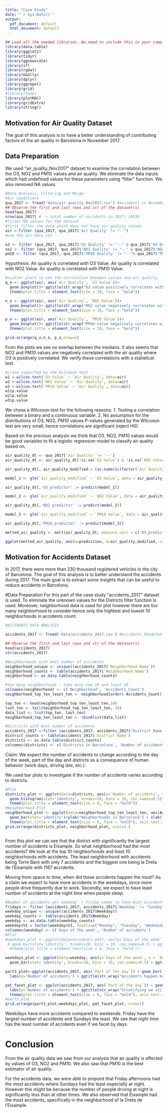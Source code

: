 ```yaml
---
title: "Case Study"
date: "`r Sys.Date()`"
output:
  pdf_document: default
  html_document: default
---
```


```r
## Load all the needed libraries. No need to include this in your compiled pdf document so we set 
library(data.table)
library(ggplot2)
library(tidyr)
library(ggnewscale)
library(sf)
library(rgdal)
library(GGally)
library(dplyr)
library(ggrepel)
library(grid)
#library(tmap)
library(plotROC)
library(gridExtra)
library(stringr)
```
## Motivation for Air Quality Dataset
The goal of this analysis is to have a better understanding of contributing factors of the air quality in Barcelona in November 2017.

## Data Preparation
We used "air_quality_Nov2017" dataset to examine the correlation between the O3, NO2 and PM10 values and air quality. We eliminate the data inputs which had undefined values for these parameters using "filter" function. We also removed NA values.

```r
#Data Analysis, Filtering and Merge
#Air conditions
qua_2017 <- fread('data/air_quality_Nov2017.csv') #accidents in November 2017
## Observe the first and last rows and str of the dataset(s)
head(qua_2017)
nrow(qua_2017) # -> total number of accidents in 2017: 10339
#filter NA values for the dataset
#first filter the data which does not have air quality values
air <-filter (qua_2017, qua_2017$'Air Quality' != "--")
#use the air data set

o3 <- filter (qua_2017, qua_2017$'O3 Quality' != "--" & qua_2017$'O3 Quality' != "NA")
no2 <- filter (qua_2017, qua_2017$'NO2 Quality' != "--" & qua_2017$'NO2 Quality' != "NA")
pm10 <- filter (qua_2017, qua_2017$'PM10 Quality' != "--"& qua_2017$'PM10 Quality' != "NA")

```
Hypothesis:
Air quality is correlated with O3 Value.
Air quality is correlated with NO2 Value.
Air quality is correlated with PM10 Value. 

```r
#scatter plots to see the correlation between values and air quality
q_o <- ggplot(air, aes(`Air Quality`, `O3 Value`))+ 
  geom_boxplot()+ ggtitle(str_wrap("O3 value positively correlates with air quality", width = 25))+
  theme(plot.title = element_text(size = 10, face = "bold"))

n_o <- ggplot(air, aes(`Air Quality`, `NO2 Value`))+ 
  geom_boxplot()+ ggtitle(str_wrap("NO2 value negatively correlates with air quality", width = 25))+
  theme(plot.title = element_text(size = 10, face = "bold"))

p_o <- ggplot(air, aes(`Air Quality`, `PM10 Value`))+ 
  geom_boxplot()+ ggtitle(str_wrap("PM10 value negatively correlates with air quality", width = 25))+
  theme(plot.title = element_text(size = 10, face = "bold"))

grid.arrange(q_o,n_o, p_o,nrow=1)
```
From the plots we see no overlap between the medians. It also seems that NO2 and PM10 values are negatively correlated with the air quality where O3 is positively correlated. We verify these correlations with a statistical test.

```r
#claim supported by the Wilcoxon test 
w1 <-wilcox.test(`O3 Value` ~ `Air Quality`, data=air)
w2 <-wilcox.test(`NO2 Value` ~ `Air Quality`, data=air)
w3 <-wilcox.test(`PM10 Value` ~ `Air Quality`, data=air)
w1$p.value
w2$p.value
w3$p.value

```
We chose a Wilcoxon test for the following reasons:
1. Testing a correlation between a binary and a continuous variable.
2. No assumption for the distributions of O3, NO2, PM10 values
P-values generated by the Wilcoxon test are very small, hence correlations are significant (reject H0).

Based on the previous analysis we think that O3, NO2, PM10 values would be good variables to fit a logistic regression model to classify air quality based on.
```r
air_quality_dt <- qua_2017[`Air Quality` != '--']
air_quality_dt <- air_quality_dt[!is.na(`O3 Value`) & !is.na(`NO2 Value`) & !is.na(`PM10 Value`)]

air_quality_dt[, air_quality_modified:= (as.numeric(factor(`Air Quality`))-1)]

model_1 <- glm(`air_quality_modified` ~ `O3 Value`, data = air_quality_dt, family = "binomial")

air_quality_dt[,'O3_predictor' := predict(model_1)]

model_2 <- glm(`air_quality_modified` ~ `NO2 Value`, data = air_quality_dt, family = "binomial")

air_quality_dt[,'NO2_predictor' := predict(model_2)]

model_3 <- glm(`air_quality_modified` ~ `PM10 Value`, data = air_quality_dt, family = "binomial")

air_quality_dt[,'PM10_predictor' := predict(model_3)]

melted_air_quality <- melt(air_quality_dt, measure.vars = c('O3_predictor', 'NO2_predictor', 'PM10_predictor'), variable.name = 'model', value.name = 'prediction')

ggplot(melted_air_quality, aes(m=prediction, d=air_quality_modified, color = model)) + geom_roc() + ggtitle(str_wrap("The model based on the PM10 value seems to be the best model since it has the largest area under the curve", width = 70))


```


## Motivation for Accidents Dataset
In 2017, there were more than 230 thousand registered vehicles in the city of Barcelona. The goal of this analysis is to better understand the accidents during 2017. The main goal is to extract some insights that can be useful to reduce accidents in Barcelona.

#Data Preparation
For this part of the case study "accidents_2017" dataset is used. To eliminate the unknown values for the Districts filter function is used. Moreover, neighborhood data is used for plot however there are too many neighborhood to consider hence only the hightest and lowest 10 neighborhoods in accidents count.
```r
#ACCIDENTS DATA ANALYSIS

accidents_2017 <- fread('data/accidents_2017.csv') #accidents handeled by local police in 2017

## Observe the first and last rows and str of the dataset(s)
head(accidents_2017)
str(accidents_2017)

#Neighborhoods with most number of accidents
neighborhood_unique <- unique((accidents_2017$`Neighborhood Name`))
neighborhood_counts <- table(accidents_2017$`Neighborhood Name`)
neighborhood <- as.data.table(neighborhood_counts)

#too many neighborhoods - take only top 10 and least 10
colnames(neighborhood) <- c('Neighborhood', 'Accidents_Count')
neighborhood_top_ten_least_ten <- neighborhood[order(-Accidents_Count)]

top_ten <- head(neighborhood_top_ten_least_ten,10)
last_ten <- tail(neighborhood_top_ten_least_ten, 10)
data_list <- list(top_ten, last_ten)
neighborhood_top_ten_least_ten <- rbindlist(data_list)

#Districts with most number of accidents
accidents_2017 <-filter (accidents_2017, accidents_2017$'District Name' != "Unknown")
district_counts <- table(accidents_2017$`District Name`)
districts <- as.data.table(district_counts)
colnames(districts) <- c('Districts in Barcelona', 'Number of accidents')

```
Claim: We expect the number of accidents to change according to the day of the week, part of the day and districts as a consequence of human behavior (work days, driving late, etc.).

We used bar plots to investigate if the number of accidents varies according to districts. 
```r
#Plot
districts_plot <- ggplot(data=districts, aes(x=`Number of accidents`, y = `Districts in Barcelona`)) + 
  geom_histogram(stat='identity', breaks=10, bins = 10, cex.names=0.5)+ ggtitle(str_wrap("The district of Eixample has the most accidents", width = 30)) +
  theme(plot.title = element_text(size = 8, face = "bold"))
#Neighborhood Plot
neighborhood_plot <- ggplot(data=neighborhood_top_ten_least_ten, aes(Accidents_Count, Neighborhood)) + 
  geom_bar(stat='identity')+ylab("Neighborhoods in Barcelona") + xlab("Number of accidents")+  ggtitle(str_wrap("la Dreta de l'Eixample is the neighborhood with most accidents", width = 20))+
  theme(plot.title = element_text(size = 8, face = "bold"), axis.text.x=element_text(angle=90, hjust=1))
grid.arrange(districts_plot, neighborhood_plot, ncol=2 )



```
From this plot we can see that the district with significantly the largest number of accidents is Eixample. So what neighborhood had the most accidents?
We look at the top 10 neighborhoods and least 10 neighborhoods with accidents. The least neighborhood with accidents being Torre Baró with only 7 accidents and the biggest one being la Dreta de l'Eixample with 1167 accidents. 

Moving from space to time, when did these accidents happen the most? As a claim we expect to have more accidents in the weekdays, since more people drive frequently due to work. Secondly, we expect to have least number of accidents at the night time when people sleep.
```r
#Number of accidents per weekday -> Friday seems to have most accidents 
fridays <- filter (accidents_2017, accidents_2017$'Weekday' != "Sunday")
weekday_unique <- unique((accidents_2017$Weekday))
weekday_counts <- table(accidents_2017$Weekday)
weekday <- as.data.table(weekday_counts)
weekday$V1 = factor(weekday$V1, levels=c("Monday", "Tuesday", "Wednesday", "Thursday", "Friday", "Saturday", "Sunday")) #reordering factors
colnames(weekday) <- c('Days of the week', 'Number of accidents')
#Plot
#weekdays_plot <- ggplot(data=accidents_2017, aes(y=`Days of the week`, x = `Number of accidents`)) + 
 # geom_bar(stat='identity', breaks=10, bins = 10, cex.names=0.5) + ggtitle("Number of accident vs \n weekdays")+
  #theme(plot.title = element_text(size = 8, face = "bold"))
```
```r

weekdays_plot <- ggplot(data=weekday, aes(y=`Days of the week`, x = `Number of accidents`)) + 
  geom_bar(stat='identity', breaks=10, bins = 10, cex.names=0.5) + ggtitle(str_wrap("Most accidents happen on Fridays", width = 20)) + theme(plot.title = element_text(size = 8, face = "bold"))

part3_plot<-ggplot(accidents_2017, aes(`Part of the day`)) + geom_bar() +
  labs(y='Number of accidents') + ggtitle(str_wrap("Accidents happen most in the afternoon", width = 28))+ theme(plot.title = element_text(size = 8, face = "bold"))

pat_facet_plot <- ggplot(accidents_2017, aes(`Part of the day`)) + geom_bar() + facet_wrap(~Weekday) +
  labs(y='Number of accidents') + ggtitle(str_wrap("Stratifying we still see Friday afternoons having most accidents", width = 30))+
  theme(plot.title = element_text(size = 8, face = "bold"), axis.text.x=element_text(angle=90, hjust=1)) 
#part3_plot
grid.arrange(part3_plot,weekdays_plot, pat_facet_plot, nrow=1)


```
Weekdays have more accidents compared to weekends. Friday have the largest number of accidents and Sundays the least. We see that night time has the least number of accidents even if we facet by days.

# Conclusion
From the air quality data we saw from our analysis that air quality is affected by values of O3, NO2 and PM10. We also saw that PM10 is the best estimator of air quality.

For the accidents data, we were able to pinpoint that Friday afternoons had the most accidents where Sundays had the least especially at night. However this might be because the number of people driving at night is significantly less than at other times. We also observed that Eixample had the most accidents, specifically in the neighborhood of la Dreta de l’Eixample.





